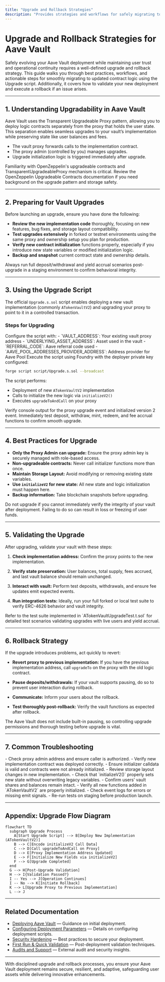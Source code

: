 ```yaml
---
title: "Upgrade and Rollback Strategies"
description: "Provides strategies and workflows for safely migrating to updated contract logic, including use of the Upgrade script, best practices for validating new deployments, and steps for rolling back if issues arise."
---
```


# Upgrade and Rollback Strategies for Aave Vault

Safely evolving your Aave Vault deployment while maintaining user trust and operational continuity requires a well-defined upgrade and rollback strategy. This guide walks you through best practices, workflows, and actionable steps for smoothly migrating to updated contract logic using the Upgrade script. Additionally, it covers how to validate your new deployment and execute a rollback if an issue arises.

---

## 1. Understanding Upgradability in Aave Vault

Aave Vault uses the Transparent Upgradeable Proxy pattern, allowing you to deploy logic contracts separately from the proxy that holds the user state. This separation enables seamless upgrades to your vault’s implementation while preserving state like user balances and fees.

- The vault proxy forwards calls to the implementation contract.
- The proxy admin (controlled by you) manages upgrades.
- Upgrade initialization logic is triggered immediately after upgrade.

Familiarity with OpenZeppelin's upgradeable contracts and TransparentUpgradeableProxy mechanism is critical. Review the OpenZeppelin Upgradeable Contracts documentation if you need background on the upgrade pattern and storage safety.

---

## 2. Preparing for Vault Upgrades

Before launching an upgrade, ensure you have done the following:

- **Review the new implementation code** thoroughly, focusing on new features, bug fixes, and storage layout compatibility.
- **Test upgrades extensively** in forked or testnet environments using the same proxy and ownership setup you plan for production.
- **Verify new contract initialization** functions properly, especially if you introduce new state variables or modified initialization logic.
- **Backup and snapshot** current contract state and ownership details.

<Tip>
Always run full deposit/withdrawal and yield accrual scenarios post-upgrade in a staging environment to confirm behavioral integrity.
</Tip>

---

## 3. Using the Upgrade Script

The official `Upgrade.s.sol` script enables deploying a new vault implementation (commonly `ATokenVaultV2`) and upgrading your proxy to point to it in a controlled transaction.

### Steps for Upgrading

<Steps>
<Step title="Set Upgrade Parameters">
Configure the script with:
- `VAULT_ADDRESS`: Your existing vault proxy address
- `UNDERLYING_ASSET_ADDRESS`: Asset used in the vault
- `REFERRAL_CODE`: Aave referral code used
- `AAVE_POOL_ADDRESSES_PROVIDER_ADDRESS`: Address provider for Aave Pool
</Step>
<Step title="Run Upgrade Script">
Execute the script using Foundry with the deployer private key configured:

```bash
forge script script/Upgrade.s.sol --broadcast
```

The script performs:
- Deployment of new `ATokenVaultV2` implementation
- Calls to initialize the new logic via `initializeV2()`
- Executes `upgradeToAndCall` on your proxy
</Step>
<Step title="Confirm Logs and Events">
Verify console output for the proxy upgrade event and initialized version 2 event.
</Step>
<Step title="Post-Upgrade Validation">
Immediately test deposit, withdraw, mint, redeem, and fee accrual functions to confirm smooth upgrade.
</Step>
</Steps>

---

## 4. Best Practices for Upgrade

- **Only the Proxy Admin can upgrade:** Ensure the proxy admin key is securely managed with role-based access.
- **Non-upgradeable contracts:** Never call initializer functions more than once.
- **Maintain Storage Layout:** Avoid modifying or removing existing state variables.
- **Use `initializeV2` for new state:** All new state and logic initialization must happen here.
- **Backup information:** Take blockchain snapshots before upgrading.

<Warning>
Do not upgrade if you cannot immediately verify the integrity of your vault after deployment. Failing to do so can result in loss or freezing of user funds.
</Warning>

---

## 5. Validating the Upgrade

After upgrading, validate your vault with these steps:

1. **Check implementation address:** Confirm the proxy points to the new implementation.

2. **Verify state preservation:** User balances, total supply, fees accrued, and last vault balance should remain unchanged.

3. **Interact with vault:** Perform test deposits, withdrawals, and ensure fee updates emit expected events.

4. **Run integration tests:** Ideally, run your full forked or local test suite to verify ERC-4626 behavior and vault integrity.

<Check>
Refer to the test suite implemented in `ATokenVaultUpgradeTest.t.sol` for detailed test scenarios validating upgrades with live users and yield accrual.
</Check>

---

## 6. Rollback Strategy

If the upgrade introduces problems, act quickly to revert:

- **Revert proxy to previous implementation:** If you have the previous implementation address, call `upgradeTo` on the proxy with the old logic contract.

- **Pause deposits/withdrawals:** If your vault supports pausing, do so to prevent user interaction during rollback.

- **Communicate:** Inform your users about the rollback.

- **Test thoroughly post-rollback:** Verify the vault functions as expected after rollback.

<Note>
The Aave Vault does not include built-in pausing, so controlling upgrade permissions and thorough testing before upgrade is vital.
</Note>

---

## 7. Common Troubleshooting

<AccordionGroup title="Troubleshooting Upgrade Issues">
<Accordion title="Upgrade Call Fails or Reverts">
- Check proxy admin address and ensure caller is authorized.
- Verify new implementation contract was deployed correctly.
- Ensure initializer calldata is valid and contracts were not already initialized.
</Accordion>
<Accordion title="State Mismatch after Upgrade">
- Review storage layout changes in new implementation.
- Check that `initializeV2()` properly sets new state without overwriting legacy variables.
- Confirm users’ vault shares and balances remain intact.
</Accordion>
<Accordion title="New Features Not Working">
- Verify all new functions added in `ATokenVaultV2` are properly initialized.
- Check event logs for errors or missing emit signals.
- Re-run tests on staging before production launch.
</Accordion>
</AccordionGroup>

---

## Appendix: Upgrade Flow Diagram

```mermaid
flowchart TD
  subgraph Upgrade Process
    A[Start Upgrade Script] --> B[Deploy New Implementation (ATokenVaultV2)]
    B --> C[Encode initializeV2 Call Data]
    C --> D[Call upgradeToAndCall on Proxy]
    D --> E[Proxy Implementation Address Updated]
    E --> F[Initialize New Fields via initializeV2]
    F --> G[Upgrade Completed]
  end
  G --> H[Post-Upgrade Validation]
  H --> I{Validation Passed?}
  I -- Yes --> J[Operation Continues]
  I -- No --> K[Initiate Rollback]
  K --> L[Upgrade Proxy to Previous Implementation]
  L --> J
```

---

## Related Documentation

- [Deploying Aave Vault](/getting-started/configure-run-validate/deploying-vault) — Guidance on initial deployment.
- [Configuring Deployment Parameters](/deployment/deploying-the-vault/configuring-deployment-parameters) — Details on configuring deployment scripts.
- [Security Hardening](/deployment/operational-excellence/security-hardening) — Best practices to secure your deployment.
- [First Run & Quick Validation](/getting-started/configure-run-validate/first-run-quick-validation) — Post-deployment validation techniques.
- [Audits and Support](/getting-started/troubleshooting-support/audits-and-support) — External audit and security insights.

---

With disciplined upgrade and rollback processes, you ensure your Aave Vault deployment remains secure, resilient, and adaptive, safeguarding user assets while delivering innovative enhancements.